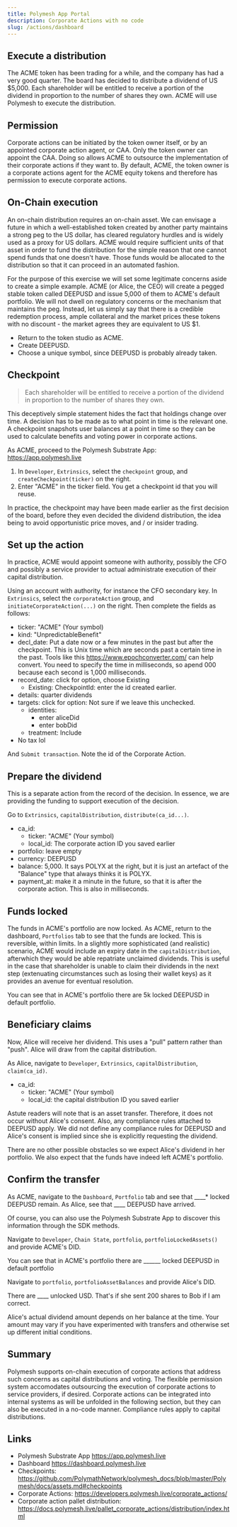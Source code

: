 ```yaml
---
title: Polymesh App Portal
description: Corporate Actions with no code
slug: /actions/dashboard
---
```



## Execute a distribution

The ACME token has been trading for a while, and the company has had a very good quarter. The board has decided to distribute a dividend of US $5,000. Each shareholder will be entitled to receive a portion of the dividend in proportion to the number of shares they own. ACME will use Polymesh to execute the distribution.

## Permission

Corporate actions can be initiated by the token owner itself, or by an appointed corporate action agent, or CAA. Only the token owner can appoint the CAA. Doing so allows ACME to outsource the implementation of their corporate actions if they want to. By default, ACME, the token owner is a corporate actions agent for the ACME equity tokens and therefore has permission to execute corporate actions. 

## On-Chain execution

An on-chain distribution requires an on-chain asset. We can envisage a future in which a well-established token created by another party maintains a strong peg to the US dollar, has cleared regulatory hurdles and is widely used as a proxy for US dollars. ACME would require sufficient units of that asset in order to fund the distribution for the simple reason that one cannot spend funds that one doesn't have. Those funds would be allocated to the distribution so that it can proceed in an automated fashion. 

For the purpose of this exercise we will set some legitimate concerns aside to create a simple example. ACME (or Alice, the CEO) will create a pegged stable token called DEEPUSD and issue 5,000 of them to ACME's default portfolio. We will not dwell on regulatory concerns or the mechanism that maintains the peg. Instead, let us simply say that there is a credible redemption process, ample collateral and the market prices these tokens with no discount - the market agrees they are equivalent to US $1. 

- Return to the token studio as ACME.
- Create DEEPUSD.
- Choose a unique symbol, since DEEPUSD is probably already taken.


## Checkpoint

<!-- I'm not sure this is needed because the previous section claims that corporate actions create checkpoints. -->

> Each shareholder will be entitled to receive a portion of the dividend in proportion to the number of shares they own.

This deceptively simple statement hides the fact that holdings change over time. A decision has to be made as to what point in time is the relevant one. A checkpoint snapshots user balances at a point in time so they can be used to calculate benefits and voting power in corporate actions. 

As ACME, proceed to the Polymesh Substrate App: https://app.polymesh.live 

1. In `Developer`, `Extrinsics`, select the `checkpoint` group, and `createCheckpoint(ticker)` on the right. 
2. Enter "ACME" in the ticker field. You get a checkpoint id that you will reuse. 

In practice, the checkpoint may have been made earlier as the first decision of the board, before they even decided the dividend distribution, the idea being to avoid opportunistic price moves, and / or insider trading.

## Set up the action

In practice, ACME would appoint someone with authority, possibly the CFO and possibly a service provider to actual administrate execution of their capital distribution. 

Using an account with authority, for instance the CFO secondary key. In `Extrinsics`, select the `corporateAction` group, and `initiateCorporateAction(...)` on the right. Then complete the fields as follows:

* ticker: "ACME" (Your symbol)
* kind: "UnpredictableBenefit"
* decl_date: Put a date now or a few minutes in the past but after the checkpoint. This is Unix time which are seconds past a certain time in the past. Tools like this https://www.epochconverter.com/ can help convert. You need to specify the time in milliseconds, so apend 000 because each second is 1,000 milliseconds. 
* record_date: click for option, choose Existing <!-- try for creating a new one on the fly -->
    * Existing: CheckpointId: enter the id created earlier.
* details: quarter dividends
* targets: click for option: Not sure if we leave this unchecked. <!-- should default to "everyone", so "leave alone" -->
    * identities:
        * enter aliceDid
        * enter bobDid
    * treatment: Include
* No tax lol <!-- keep it simple -->

And `Submit transaction`. Note the id of the Corporate Action. <!-- how? -->

## Prepare the dividend

This is a separate action from the record of the decision. In essence, we are providing the funding to support execution of the decision. 

Go to `Extrinsics`, `capitalDistribution`, `distribute(ca_id...)`.

* ca_id:
    * ticker: "ACME" (Your symbol)
    * local_id: The corporate action ID you saved earlier
* portfolio: leave empty
* currency: DEEPUSD
* balance: 5,000. It says POLYX at the right, but it is just an artefact of the "Balance" type that always thinks it is POLYX.
* payment_at: make it a minute in the future, so that it is after the corporate action. This is also in milliseconds. 

## Funds locked

The funds in ACME's portfolio are now locked. As ACME, return to the dashboard, `Portfolios` tab to see that the funds are locked. This is reversible, within limits. In a slightly more sophisticated (and realistic) scenario, ACME would include an expiry date in the `capitalDistribution`, afterwhich they would be able repatriate unclaimed dividends. This is useful in the case that shareholder is unable to claim their dividends in the next step (extenuating circumstances such as losing their wallet keys) as it provides an avenue for eventual resolution. 

You can see that in ACME's portfolio there are 5k locked DEEPUSD in default portfolio.

## Beneficiary claims

Now, Alice will receive her dividend. This uses a "pull" pattern rather than "push". Alice will draw from the capital distribution. 

As Alice, navigate to `Developer`, `Extrinsics`, `capitalDistribution`, `claim(ca_id)`.

* ca_id:
    * ticker: "ACME" (Your symbol)
    * local_id: the capital distribution ID you saved earlier

Astute readers will note that is an asset transfer. Therefore, it does not occur without Alice's consent. Also, any compliance rules attached to DEEPUSD apply. We did not define any compliance rules for DEEPUSD and Alice's consent is implied since she is explicitly requesting the dividend. 

There are no other possible obstacles so we expect Alice's dividend in her portfolio. We also expect that the funds have indeed left ACME's portfolio. 

## Confirm the transfer

As ACME, navigate to the `Dashboard`, `Portfolio` tab and see that ____* locked DEEPUSD remain. As Alice, see that ____ DEEPUSD have arrived. 

Of course, you can also use the Polymesh Substrate App to discover this information through the SDK methods. 

Navigate to `Developer`, `Chain State`, `portfolio`, `portfolioLockedAssets()` and provide ACME's DID.

You can see that in ACME's portfolio there are ______ locked DEEPUSD in default portfolio

Navigate to `portfolio`, `portfolioAssetBalances` and provide Alice's DID. 

There are ____ unlocked USD. That's if she sent 200 shares to Bob if I am correct.

<HighlightBox type="info">

Alice's actual dividend amount depends on her balance at the time. Your amount may vary if you have experimented with transfers and otherwise set up different initial conditions.

</HighlightBox>

## Summary

Polymesh supports on-chain execution of corporate actions that address such concerns as capital distributions and voting. The flexible permission system accomodates outsourcing the execution of corporate actions to service providers, if desired. Corporate actions can be integrated into internal systems as will be unfolded in the following section, but they can also be executed in a no-code manner. Compliance rules apply to capital distributions. 

## Links

* Polymesh Substrate App https://app.polymesh.live
* Dashboard https://dashboard.polymesh.live
* Checkpoints: https://github.com/PolymathNetwork/polymesh_docs/blob/master/Polymesh/docs/assets.md#checkpoints 
* Corporate Actions: https://developers.polymesh.live/corporate_actions/ 
* Corporate action pallet distribution: https://docs.polymesh.live/pallet_corporate_actions/distribution/index.html 

